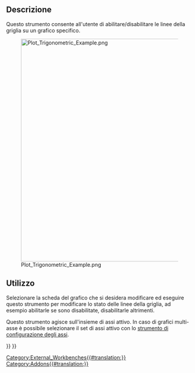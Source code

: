 <languages/>

{{Docnav/it
|[[Plot_Series/it|Serie]]
|[[Plot_Legend/it|Legenda]]
|[[Plot_Workbench/it|Plot]]
|IconL=Plot_Series.svg
|IconR=Plot_Legend.svg
|IconC=Workbench_Plot.svg
}}

{{GuiCommand/it
|Name=Plot Grid|Name/it=Griglia
|MenuLocation=Grafico → Griglia
‏‎|Workbenches=[[Plot_Workbench/it|Grafico]]
}}

<span id="Description"></span>
==Descrizione==

Questo strumento consente all'utente di abilitare/disabilitare le linee della griglia su un grafico specifico.

[[Image:Plot_Trigonometric_Example.png|600px]]

<span id="Usage"></span>
==Utilizzo==

Selezionare la scheda del grafico che si desidera modificare ed eseguire questo strumento per modificare lo stato delle linee della griglia, ad esempio abilitarle se sono disabilitate, disabilitarle altrimenti.

Questo strumento agisce sull'insieme di assi attivo. In caso di grafici multi-asse è possibile selezionare il set di assi attivo con lo [[Plot_Axes/it|strumento di configurazione degli assi]].


{{Docnav/it
|[[Plot_Series/it|Serie]]
|[[Plot_Legend/it|Legenda]]
|[[Plot_Workbench/it|Plot]]
|IconL=Plot_Series.svg
|IconR=Plot_Legend.svg
|IconC=Workbench_Plot.svg
}}

{{Plot_Tools_navi{{#translation:}}}}
{{Userdocnavi{{#translation:}}}}
[[Category:External_Workbenches{{#translation:}}]]
[[Category:Addons{{#translation:}}]]